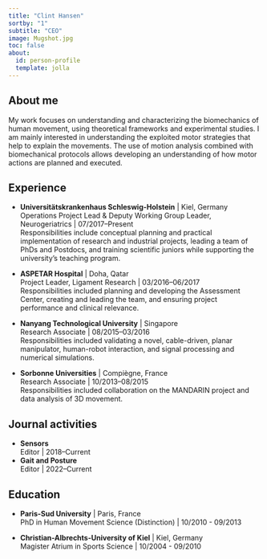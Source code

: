 ```yaml
---
title: "Clint Hansen"
sortby: "1"
subtitle: "CEO"
image: Mugshot.jpg
toc: false
about:
  id: person-profile
  template: jolla
---
```



:::{#person-profile}
:::

## About me
My work focuses on understanding and characterizing the biomechanics of human movement, using theoretical frameworks and experimental studies. I am mainly interested in understanding the exploited motor strategies that help to explain the movements. The use of motion analysis combined with biomechanical protocols allows developing an understanding of how motor actions are planned and executed.

## Experience

- **Universitätskrankenhaus Schleswig-Holstein** | Kiel, Germany<br />
  Operations Project Lead & Deputy Working Group Leader, Neurogeriatrics | 07/2017–Present<br />
  Responsibilities include conceptual planning and practical implementation of research and industrial projects, leading a team of PhDs and Postdocs, and training scientific juniors while supporting the university's teaching program.

- **ASPETAR Hospital** | Doha, Qatar<br />
  Project Leader, Ligament Research | 03/2016–06/2017<br />
  Responsibilities included planning and developing the Assessment Center, creating and leading the team, and ensuring project performance and clinical relevance.

- **Nanyang Technological University** | Singapore<br />
  Research Associate | 08/2015–03/2016<br />
  Responsibilities included validating a novel, cable-driven, planar manipulator, human-robot interaction, and signal processing and numerical simulations.

- **Sorbonne Universities** | Compiègne, France<br />
  Research Associate | 10/2013–08/2015<br />
  Responsibilities included collaboration on the MANDARIN project and data analysis of 3D movement.

## Journal activities

- **Sensors** <a href="https://www.mdpi.com/journal/sensors" target="_blank" rel="noopener noreferrer"><i class="bi bi-box-arrow-up-right ms-1"></i></a><br />
  Editor | 2018–Current
- **Gait and Posture** <a href="https://www.us.elsevierhealth.com/gait-posture-0966-6362.html" target="_blank" rel="noopener noreferrer"><i class="bi bi-box-arrow-up-right ms-1"></i></a><br />
  Editor | 2022–Current


## Education

- **Paris-Sud University** | Paris, France<br />
  PhD in Human Movement Science (Distinction) | 10/2010 - 09/2013

- **Christian-Albrechts-University of Kiel** | Kiel, Germany<br />
  Magister Atrium in Sports Science | 10/2004 - 09/2010
